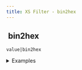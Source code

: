 ```yaml
---
title: XS Filter - bin2hex
---
```


## <img src="../assets/docuBadge (11).png" alt="" data-size="line" /> bin2hex <a href="#xs-bin2hex" id="xs-bin2hex"></a>

`value|bin2hex`

<details>

<summary>Examples</summary>

```javascript
"binary_data"|bin2hex    // Returns hexadecimal representation
```

</details>
